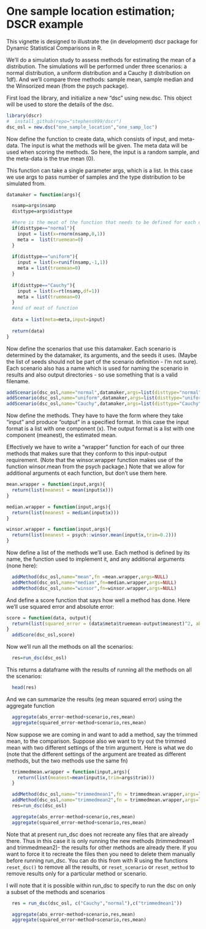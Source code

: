 <!--
%\VignetteEngine{knitr::knitr}
%\VignetteIndexEntry{A Simple Example: Evaluating Mean-Estimation Methods}
-->

# One sample location estimation; DSCR example

This vignette is designed to illustrate the (in development) dscr package for Dynamic Statistical Comparisons in R.

We'll do a simulation study to assess methods for estimating the mean of a distribution. 
The simulations will be performed under 
three scenarios: a normal distribution, a uniform distribution
and a Cauchy (t distribution on 1df). And we'll compare three methods: 
sample mean, sample median and the Winsorized mean (from the psych package). 

First load the library, and initialize a new "dsc" using new.dsc.
This object will be used to store the details of the dsc.
```r
library(dscr)
#  install_github(repo="stephens999/dscr")
dsc_osl = new.dsc("one_sample_location","one_samp_loc")
```

Now define the function to create data, which consists of input, and meta-data. 
The input is what the methods will be given. The meta data will be used
when scoring the methods. So here, the input is a random sample, and the meta-data is the true mean (0). 

This function can take a single parameter args, which is a list. In this case we use args to pass number of samples and the type distribution to be simulated from.


```r
datamaker = function(args){

  nsamp=args$nsamp
  disttype=args$disttype

  #here is the meat of the function that needs to be defined for each dsc to be done
  if(disttype=="normal"){
    input = list(x=rnorm(nsamp,0,1))
    meta =  list(truemean=0)
  }
  
  if(disttype=="uniform"){
    input = list(x=runif(nsamp,-1,1))
    meta = list(truemean=0)
  }
  
  if(disttype=="Cauchy"){
    input = list(x=rt(nsamp,df=1))
    meta = list(truemean=0)
  }
  #end of meat of function
  
  data = list(meta=meta,input=input)
  
  return(data)
}
```

Now define the scenarios that use this datamaker. Each scenario is determined by the datamaker,
its arguments, and the seeds it uses. (Maybe the list of seeds should not be part of the scenario definition - I'm not sure). Each scenario also has a name which is used for naming the scenario in results and also output directories - so use something that is a valid filename. 
```r
addScenario(dsc_osl,name="normal",datamaker,args=list(disttype="normal",nsamp=1000),seed=1:100)
addScenario(dsc_osl,name="uniform",datamaker,args=list(disttype="uniform",nsamp=1000),seed=1:100)
addScenario(dsc_osl,name="Cauchy",datamaker,args=list(disttype="Cauchy",nsamp=1000),seed=1:100)
```


Now define the methods.
They have to have the form where they take "input" and produce "output"
in a specified format. In this case the input format is a list with one component (x).
The output format is a list with one component (meanest), the estimated mean. 

Effectively we have to write a "wrapper" function for each of our three methods
that makes sure that they conform to this input-output requirement. (Note that the
winsor.wrapper function makes use of the function winsor.mean from the psych package.)
Note that we allow for additional arguments ot each function, but don't use them here.

```r
mean.wrapper = function(input,args){
  return(list(meanest = mean(input$x)))  
}

median.wrapper = function(input,args){
  return(list(meanest = median(input$x)))    
}

winsor.wrapper = function(input,args){
  return(list(meanest = psych::winsor.mean(input$x,trim=0.2)))
}

```

Now define a list of the methods we'll use. 
Each method is defined by its name, the function used to implement it, and any additional arguments (none here):
```r
  addMethod(dsc_osl,name="mean",fn =mean.wrapper,args=NULL)
  addMethod(dsc_osl,name="median",fn=median.wrapper,args=NULL)
  addMethod(dsc_osl,name="winsor",fn=winsor.wrapper,args=NULL)
```


And define a score function that says how well a method has done. Here we'll use squared error
and absolute error:
```r
score = function(data, output){
  return(list(squared_error = (data$meta$truemean-output$meanest)^2, abs_error = abs(data$meta$truemean-output$meanest)))
}
  addScore(dsc_osl,score)
```


Now we'll run all the methods on all the scenarios:
```r
  res=run_dsc(dsc_osl)
```

This returns a dataframe with the results of running all the methods on all the scenarios:
```r
  head(res)
```

And we can summarize the results (eg mean squared error) using the aggregate function
```r
  aggregate(abs_error~method+scenario,res,mean)
  aggregate(squared_error~method+scenario,res,mean)
```

Now suppose we are coming in and want to add a method, say the trimmed mean, to the comparison.
Suppose also we want to try out the trimmed mean with two different settings of the trim argument. 
Here is what we do (note that the different settings of the argument are treated as different methods, but the two methods use the same fn)
```r
  trimmedmean.wrapper = function(input,args){
    return(list(meanest=mean(input$x,trim=args$trim)))
  }

  addMethod(dsc_osl,name="trimmedmean1",fn = trimmedmean.wrapper,args=list(trim=0.2))
  addMethod(dsc_osl,name="trimmedmean2",fn = trimmedmean.wrapper,args=list(trim=0.4))
  res=run_dsc(dsc_osl)
```

```r
  aggregate(abs_error~method+scenario,res,mean)
  aggregate(squared_error~method+scenario,res,mean)
```

Note that at present run_dsc does not recreate any files that are already there.
Thus in this case it is only running the new methods (trimmedmean1 and trimmedmean2)- the results for
other methods are already there. If you want to force it to recreate the files then you need
to delete them manually before running run_dsc. You can do this from with R using the functions `reset_dsc()` to remove all the results, or `reset_scenario`   or `reset_method`
to remove results only for a particular method or scenario.

I will note that it is possible within run_dsc to specify to run the dsc on only a subset of the methods and scenarios
```r
  res = run_dsc(dsc_osl, c("Cauchy","normal"),c("trimmedmean1"))
```

```r
  aggregate(abs_error~method+scenario,res,mean)
  aggregate(squared_error~method+scenario,res,mean)
```

